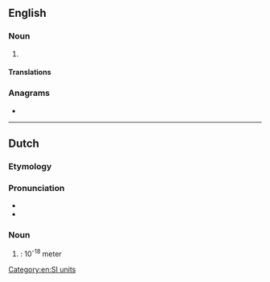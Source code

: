 {{also|atto-meter}}
==English==

===Noun===
{{en-noun}}

# {{alternative spelling of|attometre|from=US|lang=en}}

====Translations====
{{trans-see|attometre}}

===Anagrams===
* {{anagrams|en|a=aeemorttt|attometre}}

[[Category:en:SI units]]

----

==Dutch==

===Etymology===
{{prefix|nl|atto|meter}}

===Pronunciation===
* {{audio|Nl-attometer.ogg|Audio|lang=nl}}
* {{hyphenation|at|to|me|ter|lang=nl}}

===Noun===
{{nl-noun|m|-s|-}}

# {{l|en|attometer}}: 10<sup>-18</sup> meter